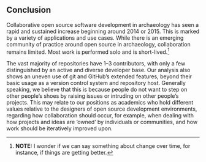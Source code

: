 ## Conclusion

Collaborative open source software development in archaeology has seen a rapid and sustained increase beginning around 2014 or 2015. This is marked by a variety of applications and use cases. While there is an emerging community of practice around open source in archaeology, collaboration remains limited. Most work is performed solo and is short-lived.^[**NOTE:** I wonder if we can say something about change over time, for instance, if things are getting better.]

The vast majority of repositories have 1--3 contributors, with only a few distinguished by an active and diverse developer base. Our analysis also shows an uneven use of git and GitHub's extended features, beyond their basic usage as a version control system and repository host. Generally speaking, we believe that this is because people do not want to step on other people's shoes by raising issues or intruding on other people's projects. This may relate to our positions as academics who hold different values relative to the designers of open source development environments, regarding how collaboration should occur, for example, when dealing with how projects and ideas are 'owned' by individuals or communities, and how work should be iteratively improved upon.

